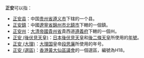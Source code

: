 '''正安'''可以指：
* [[正安县|正安县]]：中国[[贵州省|贵州省]][[遵义市|遵义市]]下辖的一个县。
* [[正安鎮|正安鎮]]：中國[[遼寧省|遼寧省]][[錦州市|錦州市]][[北鎮市|北鎮市]]下轄的一個鎮。
* [[正安州|正安州]]：[[大清帝國|大清帝國]][[貴州省_(清)|貴州省]]貴西道[[遵義府|遵義府]]下轄的一個州。
* [[正安_(後伏見天皇)|正安 (後伏見天皇)]]：[[日本|日本]][[後伏見天皇|後伏見天皇]]和[[後二條天皇|後二條天皇]]所使用的[[年號|年號]]。
* [[正安_(大理)|正安 (大理)]]：[[大理国|大理国]]皇帝[[段思廉|段思廉]]所使用的年号。
* [[正安_(選區)|正安 (選區)]]：[[香港|香港]][[黃大仙區議會|黃大仙區議會]]的一個選區，編號為H18。

{{disambig | cat=二字亞洲相關消歧義}}